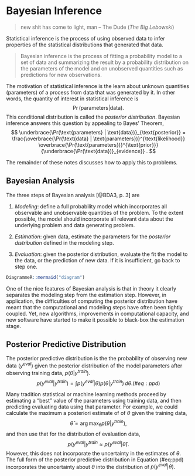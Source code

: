 # Bayesian Inference

> new shit has come to light, man -- The Dude (*The Big Lebowski*)

Statistical inference is the process of using observed data to infer properties of the statistical distributions that generated that data.

> Bayesian inference is the process of fitting a probability model to a set of data and summarizing the result by a probability distribution on the parameters of the model and on unobserved quantities such as predictions for new observations.

The motivation of statistical inference is the learn about unknown quantities (parameters) of a process from data that was generated by it.
In other words, the quantity of interest in statistical inference is
$$
\Pr(\text{parameters} | \text{data}) .
$$
This conditional distribution is called the *posterior distribution*.
Bayesian inference answers this question by appealing to Bayes' Theorem,
$$
\underbrace{\Pr(\text{parameters} | \text{data})}_{\text{posterior}} = \frac{\overbrace{\Pr(\text{data} | \text{parameters})}^{\text{likelihood}} \overbrace{\Pr(\text{parameters})}^{\text{prior}}}{\underbrace{\Pr(\text{data})}_{evidence}} .
$$

The remainder of these notes discusses how to apply this to problems.

## Bayesian Analysis

The three steps of Bayesian analysis [@BDA3, p. 3] are

1.  *Modeling*: define a full probability model which incorporates all observable and unobservable quantities of the problem.
    To the extent possible, the model should incorporate all relevant data about the underlying problem and data generating problem.

1.  *Estimation*: given data, estimate the parameters for the *posterior distribution* defined in the modeling step.

1.  *Evaluation*: given the posterior distribution, evaluate the fit the model to the data, or the prediction of new data.
    If it is insufficient, go back to step one.

```r
DiagrammeR::mermaid("diagram")
```

One of the nice features of Bayesian analysis is that in theory it clearly separates the modeling step from the estimation step.
However, in application, the difficulties of computing the posterior distribution have meant that the computational and modeling steps have often been tightly coupled.
Yet, new algorithms, improvements in computational capacity, and new software have started to make it possible to black-box the estimation stage.

## Posterior Predictive Distribution

The posterior predictive distribution is the the probability of observing new data ($y^{eval}$) given the posterior distribution of the model parameters after observing training data, $p(\theta | y^{train})$.
$$
p(y^{eval} | y^{train}) = \int p(y^{eval} | \theta) p(\theta | y^{train})\,d \theta .
(\#eq:ppd)
$$

Many tradition statistical or machine learning methods proceed by estimating a "best" value of the parameters using training data, and then predicting evaluating data using that parameter.
For example, we could calculate the maximum a posteriori estimate of of $\theta$ given the training data,
$$
\hat{\theta} = \arg \max_{\theta} p(\theta | y^{train}) ,
$$
and then use that for the distribution of evaluation data,
$$
p(y^{eval} | y^{train} \approx p(y^{eval} | \hat{\theta}) .
$$
However, this does not incorporate the uncertainty in the estimates of $\theta$.
The full form of the posterior predictive distribution in Equation (#eq:ppd) incorporates the uncertainty about $\theta$ into the distribution of $p(y^{eval} | \theta)$.
